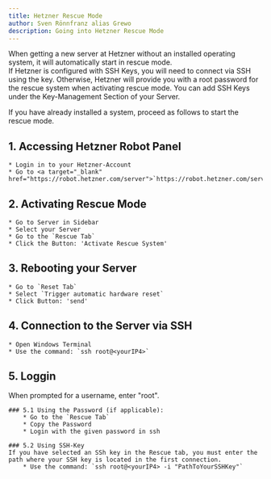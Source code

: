 ```yaml
---
title: Hetzner Rescue Mode
author: Sven Rönnfranz alias Grewo
description: Going into Hetzner Rescue Mode
---
```



<Aside type="note"> When getting a new server at Hetzner without an installed operating system, it will automatically start in rescue mode.</Aside>
<Aside type="note"> If Hetzner is configured with SSH Keys, you will need to connect via SSH using the key. Otherwise, Hetzner will provide you with a root password for the rescue system when activating rescue mode.
You can add SSH Keys under the Key-Management Section of your Server.</Aside>

If you have already installed a system, proceed as follows to start the rescue mode.

## 1. Accessing Hetzner Robot Panel
    * Login in to your Hetzner-Account
    * Go to <a target="_blank" href="https://robot.hetzner.com/server">`https://robot.hetzner.com/server`</a>

## 2. Activating Rescue Mode
    * Go to Server in Sidebar
    * Select your Server
    * Go to the `Rescue Tab`
    * Click the Button: 'Activate Rescue System'

## 3. Rebooting your Server
    * Go to `Reset Tab`
    * Select `Trigger automatic hardware reset`
    * Click Button: 'send'

## 4. Connection to the Server via SSH
    * Open Windows Terminal
    * Use the command: `ssh root@<yourIP4>`

## 5. Loggin
When prompted for a username, enter "root".

    ### 5.1 Using the Password (if applicable): 
        * Go to the `Rescue Tab`
        * Copy the Password
        * Login with the given password in ssh

    ### 5.2 Using SSH-Key
    If you have selected an SSh key in the Rescue tab, you must enter the path where your SSH key is located in the first connection.
        * Use the command: `ssh root@<yourIP4> -i "PathToYourSSHKey"`
